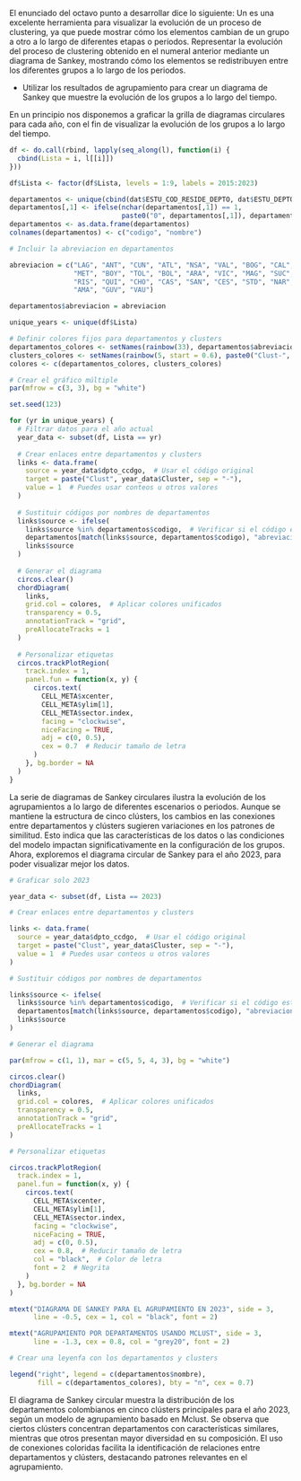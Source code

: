 El enunciado del octavo punto a desarrollar dice lo siguiente: Un \textbf{diagrama de Sankey} es una excelente herramienta para visualizar la evolución de un proceso de clustering, ya que puede mostrar cómo los elementos cambian de un grupo a otro a lo largo de diferentes etapas o períodos. Representar la evolución del proceso de clustering obtenido en el numeral anterior mediante un diagrama de Sankey, mostrando cómo los elementos se redistribuyen entre los diferentes grupos a lo largo de los periodos.

- Utilizar los resultados de agrupamiento para crear un diagrama de Sankey que muestre la evolución de los grupos a lo largo del tiempo.

En un principio nos disponemos a graficar la grilla de diagramas circulares para cada año, con el fin de visualizar la evolución de los grupos a lo largo del tiempo.

```r
df <- do.call(rbind, lapply(seq_along(l), function(i) {
  cbind(Lista = i, l[[i]])
}))

df$Lista <- factor(df$Lista, levels = 1:9, labels = 2015:2023)

departamentos <- unique(cbind(dat$ESTU_COD_RESIDE_DEPTO, dat$ESTU_DEPTO_RESIDE))
departamentos[,1] <- ifelse(nchar(departamentos[,1]) == 1,
                            paste0("0", departamentos[,1]), departamentos[,1])
departamentos <- as.data.frame(departamentos)
colnames(departamentos) <- c("codigo", "nombre")

# Incluir la abreviacion en departamentos 

abreviacion = c("LAG", "ANT", "CUN", "ATL", "NSA", "VAL", "BOG", "CAL", "COR", "HUI",
                "MET", "BOY", "TOL", "BOL", "ARA", "VIC", "MAG", "SUC", "CAQ", "CAU",
                "RIS", "QUI", "CHO", "CAS", "SAN", "CES", "STD", "NAR", "PUT", "GUA",
                "AMA", "GUV", "VAU")

departamentos$abreviacion = abreviacion

unique_years <- unique(df$Lista)

# Definir colores fijos para departamentos y clusters
departamentos_colores <- setNames(rainbow(33), departamentos$abreviacion)  # Asociar colores con nombres
clusters_colores <- setNames(rainbow(5, start = 0.6), paste0("Clust-", 1:5))
colores <- c(departamentos_colores, clusters_colores)

```


```r
# Crear el gráfico múltiple
par(mfrow = c(3, 3), bg = "white")

set.seed(123)

for (yr in unique_years) {
  # Filtrar datos para el año actual
  year_data <- subset(df, Lista == yr)
  
  # Crear enlaces entre departamentos y clusters
  links <- data.frame(
    source = year_data$dpto_ccdgo,  # Usar el código original
    target = paste("Clust", year_data$Cluster, sep = "-"),
    value = 1  # Puedes usar conteos u otros valores
  )
  
  # Sustituir códigos por nombres de departamentos
  links$source <- ifelse(
    links$source %in% departamentos$codigo,  # Verificar si el código está en la lista
    departamentos[match(links$source, departamentos$codigo), "abreviacion"],  # Sustituir por el nombre
    links$source
  )
  
  # Generar el diagrama
  circos.clear()
  chordDiagram(
    links,
    grid.col = colores,  # Aplicar colores unificados
    transparency = 0.5,
    annotationTrack = "grid",
    preAllocateTracks = 1
  )
  
  # Personalizar etiquetas
  circos.trackPlotRegion(
    track.index = 1,
    panel.fun = function(x, y) {
      circos.text(
        CELL_META$xcenter,
        CELL_META$ylim[1], 
        CELL_META$sector.index, 
        facing = "clockwise", 
        niceFacing = TRUE, 
        adj = c(0, 0.5),
        cex = 0.7  # Reducir tamaño de letra
      )
    }, bg.border = NA
  )
}

```



La serie de diagramas de Sankey circulares ilustra la evolución de los agrupamientos a lo largo de diferentes escenarios o periodos. Aunque se mantiene la estructura de cinco clústers, los cambios en las conexiones entre departamentos y clústers sugieren variaciones en los patrones de similitud. Esto indica que las características de los datos o las condiciones del modelo impactan significativamente en la configuración de los grupos. Ahora, exploremos el diagrama circular de Sankey para el año 2023, para poder visualizar mejor los datos. 

```r

# Graficar solo 2023 

year_data <- subset(df, Lista == 2023)

# Crear enlaces entre departamentos y clusters

links <- data.frame(
  source = year_data$dpto_ccdgo,  # Usar el código original
  target = paste("Clust", year_data$Cluster, sep = "-"),
  value = 1  # Puedes usar conteos u otros valores
)

# Sustituir códigos por nombres de departamentos

links$source <- ifelse(
  links$source %in% departamentos$codigo,  # Verificar si el código está en la lista
  departamentos[match(links$source, departamentos$codigo), "abreviacion"],  # Sustituir por el nombre
  links$source
)

```


```r
# Generar el diagrama

par(mfrow = c(1, 1), mar = c(5, 5, 4, 3), bg = "white")

circos.clear()
chordDiagram(
  links,
  grid.col = colores,  # Aplicar colores unificados
  transparency = 0.5,
  annotationTrack = "grid",
  preAllocateTracks = 1
)

# Personalizar etiquetas

circos.trackPlotRegion(
  track.index = 1,
  panel.fun = function(x, y) {
    circos.text(
      CELL_META$xcenter,
      CELL_META$ylim[1], 
      CELL_META$sector.index, 
      facing = "clockwise", 
      niceFacing = TRUE, 
      adj = c(0, 0.5),
      cex = 0.8,  # Reducir tamaño de letra
      col = "black",  # Color de letra
      font = 2  # Negrita
    )
  }, bg.border = NA
)

mtext("DIAGRAMA DE SANKEY PARA EL AGRUPAMIENTO EN 2023", side = 3,
      line = -0.5, cex = 1, col = "black", font = 2)

mtext("AGRUPAMIENTO POR DEPARTAMENTOS USANDO MCLUST", side = 3,
      line = -1.3, cex = 0.8, col = "grey20", font = 2)

# Crear una leyenfa con los departamentos y clusters

legend("right", legend = c(departamentos$nombre),
       fill = c(departamentos_colores), bty = "n", cex = 0.7)

```


El diagrama de Sankey circular muestra la distribución de los departamentos colombianos en cinco clústers principales para el año 2023, según un modelo de agrupamiento basado en Mclust. Se observa que ciertos clústers concentran departamentos con características similares, mientras que otros presentan mayor diversidad en su composición. El uso de conexiones coloridas facilita la identificación de relaciones entre departamentos y clústers, destacando patrones relevantes en el agrupamiento.